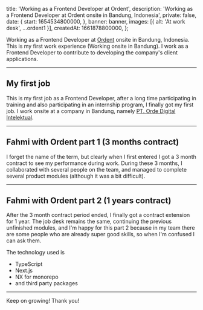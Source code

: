 

  title: 'Working as a Frontend Developer at Ordent',
  description: 'Working as a Frontend Developer at Ordent onsite in Bandung, Indonesia',
  private: false,
  date: {
    start: 1654534800000,
  },
  banner: banner,
  images: [{ alt: 'At work desk', ...ordent1 }],
  createdAt: 1661878800000,
};

Working as a Frontend Developer at [Ordent](https://www.ordent.co) onsite in Bandung, Indonesia. This is my first work experience (Working onsite in Bandung). I work as a Frontend Developer to contribute to developing the company's client applications.

---

## My first job

This is my first job as a Frontend Developer, after a long time participating in training and also participating in an internship program, I finally got my first job. I work onsite at a company in Bandung, namely [PT. Orde Digital Intelektual](https://www.ordent.co).

---

## Fahmi with Ordent part 1 (3 months contract)

I forget the name of the term, but clearly when I first entered I got a 3 month contract to see my performance during work. During these 3 months, I collaborated with several people on the team, and managed to complete several product modules (although it was a bit difficult).

---

## Fahmi with Ordent part 2 (1 years contract)

After the 3 month contract period ended, I finally got a contract extension for 1 year. The job desk remains the same, continuing the previous unfinished modules, and I'm happy for this part 2 because in my team there are some people who are already super good skills, so when I'm confused I can ask them.

<Alert message="I can't say what the project is because I'm afraid it's company privacy." />

The technology used is

- TypeScript
- Next.js
- NX for monorepo
- and third party packages

---

Keep on growing! Thank you!
